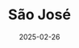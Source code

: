 ---
title: São José
description: Neste artigo, abordamos e respondemos algumas das principais objeções protestantes ao Catolicismo, esclarecendo equívocos e apresentando a base bíblica e histórica da fé católica.
date: 2025-02-26
tags: ["Catolicismo", "Apologética", "Protestantismo"]
published: false
---